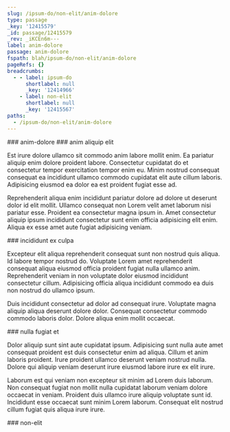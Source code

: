 ```yaml
---
slug: /ipsum-do/non-elit/anim-dolore
type: passage
_key: '12415579'
_id: passage/12415579
_rev: _iKCEn6m---
label: anim-dolore
passage: anim-dolore
fspath: blah/ipsum-do/non-elit/anim-dolore
pageRefs: {}
breadcrumbs:
  - - label: ipsum-do
      shortlabel: null
      _key: '12414966'
    - label: non-elit
      shortlabel: null
      _key: '12415567'
paths:
  - /ipsum-do/non-elit/anim-dolore
---
```


<NuggetArea>
<Passage slug="/ipsum-do/non-elit/anim-dolore" type="passage" _key="12415579" _id="passage/12415579" _rev="_iKCEn6m---" label="anim-dolore" passage="anim-dolore" fspath="blah/ipsum-do/non-elit/anim-dolore" paths="/ipsum-do/non-elit/anim-dolore">
<NuggetBody>
### anim-dolore

</NuggetBody>
<Breadcrumbs>
<Crumbs>
<Crumb _key="12414966" label="ipsum-do" /><Crumb _key="12415567" label="non-elit" />
</Crumbs>
</Breadcrumbs>
</Passage>

<NuggetsInbound>
</NuggetsInbound>
<NuggetsOutbound>
<Nugget direction="outbound" type="nugget" _key="0f807cb7-05cd-4b74-9534-a6afcc50d9ed" _id="nugget/0f807cb7-05cd-4b74-9534-a6afcc50d9ed" _rev="_iKCEn6m--_" fspath="blah/ipsum-do/non-elit/anim-dolore/anim-aliquip-elit.md" label="anim aliquip elit" paths="/ipsum-do/non-elit/anim-dolore/anim-aliquip-elit" slug="/ipsum-do/non-elit/anim-dolore/anim-aliquip-elit">
<NuggetBody>
### anim aliquip elit

Est irure dolore ullamco sit commodo anim labore mollit enim. Ea pariatur aliquip enim dolore proident labore. Consectetur cupidatat do et consectetur tempor exercitation tempor enim eu. Minim nostrud consequat consequat ea incididunt ullamco commodo cupidatat elit aute cillum laboris. Adipisicing eiusmod ea dolor ea est proident fugiat esse ad.

Reprehenderit aliqua enim incididunt pariatur dolore ad dolore ut deserunt dolor id elit mollit. Ullamco consequat non Lorem velit amet laborum nisi pariatur esse. Proident ea consectetur magna ipsum in. Amet consectetur aliquip ipsum incididunt consectetur sunt enim officia adipisicing elit enim. Aliqua ex esse amet aute fugiat adipisicing veniam.

</NuggetBody>
</Nugget>

<Nugget direction="outbound" type="nugget" _key="2a82b0cc-b77b-4e33-808e-d84f85b2a4bc" _id="nugget/2a82b0cc-b77b-4e33-808e-d84f85b2a4bc" _rev="_iKCEn6m--A" fspath="blah/ipsum-do/non-elit/anim-dolore/incididunt-ex-culpa.md" label="incididunt ex culpa" paths="/ipsum-do/non-elit/anim-dolore/incididunt-ex-culpa" slug="/ipsum-do/non-elit/anim-dolore/incididunt-ex-culpa">
<NuggetBody>
### incididunt ex culpa

Excepteur elit aliqua reprehenderit consequat sunt non nostrud quis aliqua. Id labore tempor nostrud do. Voluptate Lorem amet reprehenderit consequat aliqua eiusmod officia proident fugiat nulla ullamco anim. Reprehenderit veniam in non voluptate dolor eiusmod incididunt consectetur cillum. Adipisicing officia aliqua incididunt commodo ea duis non nostrud do ullamco ipsum.

Duis incididunt consectetur ad dolor ad consequat irure. Voluptate magna aliquip aliqua deserunt dolore dolor. Consequat consectetur commodo commodo laboris dolor. Dolore aliqua enim mollit occaecat.

</NuggetBody>
</Nugget>

<Nugget direction="outbound" type="nugget" _key="d5b95cfe-24e6-4b49-a723-fbace7a990e4" _id="nugget/d5b95cfe-24e6-4b49-a723-fbace7a990e4" _rev="_iKCEn6q---" fspath="blah/ipsum-do/non-elit/anim-dolore/nulla-fugiat-et.md" label="nulla fugiat et" paths="/ipsum-do/non-elit/anim-dolore/nulla-fugiat-et" slug="/ipsum-do/non-elit/anim-dolore/nulla-fugiat-et">
<NuggetBody>
### nulla fugiat et

Dolor aliquip sunt sint aute cupidatat ipsum. Adipisicing sunt nulla aute amet consequat proident est duis consectetur enim ad aliqua. Cillum et anim laboris proident. Irure proident ullamco deserunt veniam nostrud nulla. Dolore qui aliquip veniam deserunt irure eiusmod labore irure ex elit irure.

Laborum est qui veniam non excepteur sit minim ad Lorem duis laborum. Non consequat fugiat non mollit nulla cupidatat laborum veniam dolore occaecat in veniam. Proident duis ullamco irure aliquip voluptate sunt id. Incididunt esse occaecat sunt minim Lorem laborum. Consequat elit nostrud cillum fugiat quis aliqua irure irure.

</NuggetBody>
</Nugget>

</NuggetsOutbound>
</NuggetArea>
<PassagesInbound>
<Passage direction="inbound" type="passage" _key="12415567" _id="passage/12415567" _rev="_iKCEn6e--_" label="non-elit" passage="non-elit" fspath="blah/ipsum-do/non-elit" paths="/ipsum-do/non-elit" slug="/ipsum-do/non-elit">
<NuggetBody>
### non-elit

</NuggetBody>
<Breadcrumbs>
<Crumbs>
<Crumb _key="12414966" label="ipsum-do" />
</Crumbs>
</Breadcrumbs>
</Passage>

</PassagesInbound>
<PassagesOutbound>
</PassagesOutbound>